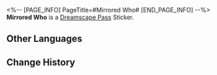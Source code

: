 <%-- [PAGE_INFO]
PageTitle=#Mirrored Who#
[END_PAGE_INFO] --%>
{{Stub|Location information}}
{{Item Infobox
|id          = 223410
|image       = Dreamscape Pass Sticker Mirrored Who.png
|type        = Dreamscape Pass Sticker
|invCategory = 
|rarity      = 4
|effect      = 
|description = Digital stickers that can be used to decorate the pages of the Dreamtour Handbook. They come in many different styles.
}}
'''Mirrored Who''' is a [[Dreamscape Pass]] Sticker.

==Other Languages==
{{Other Languages
|en   = Mirrored Who
|zhs  = 镜中映出谁人
|zht  = 鏡中映出誰人
|ja   = 鏡に映る誰か
|ko   = 거울에 비친 누군가
|es   = Reflejo desconocido
|fr   = Inconnu dans le miroir
|ru   = Чьё-то отражение
|th   = กระจกสะท้อนภาพของผู้ใด
|vi   = Ai Phản Chiếu Trong Gương
|de   = Spieglein, Spieglein
|id   = Bayangan yang Muncul di Cermin
|pt   = Espelhamento de Alguém
}}

==Change History==
{{Change History|2.1}}